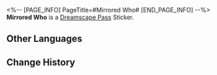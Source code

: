 <%-- [PAGE_INFO]
PageTitle=#Mirrored Who#
[END_PAGE_INFO] --%>
{{Stub|Location information}}
{{Item Infobox
|id          = 223410
|image       = Dreamscape Pass Sticker Mirrored Who.png
|type        = Dreamscape Pass Sticker
|invCategory = 
|rarity      = 4
|effect      = 
|description = Digital stickers that can be used to decorate the pages of the Dreamtour Handbook. They come in many different styles.
}}
'''Mirrored Who''' is a [[Dreamscape Pass]] Sticker.

==Other Languages==
{{Other Languages
|en   = Mirrored Who
|zhs  = 镜中映出谁人
|zht  = 鏡中映出誰人
|ja   = 鏡に映る誰か
|ko   = 거울에 비친 누군가
|es   = Reflejo desconocido
|fr   = Inconnu dans le miroir
|ru   = Чьё-то отражение
|th   = กระจกสะท้อนภาพของผู้ใด
|vi   = Ai Phản Chiếu Trong Gương
|de   = Spieglein, Spieglein
|id   = Bayangan yang Muncul di Cermin
|pt   = Espelhamento de Alguém
}}

==Change History==
{{Change History|2.1}}